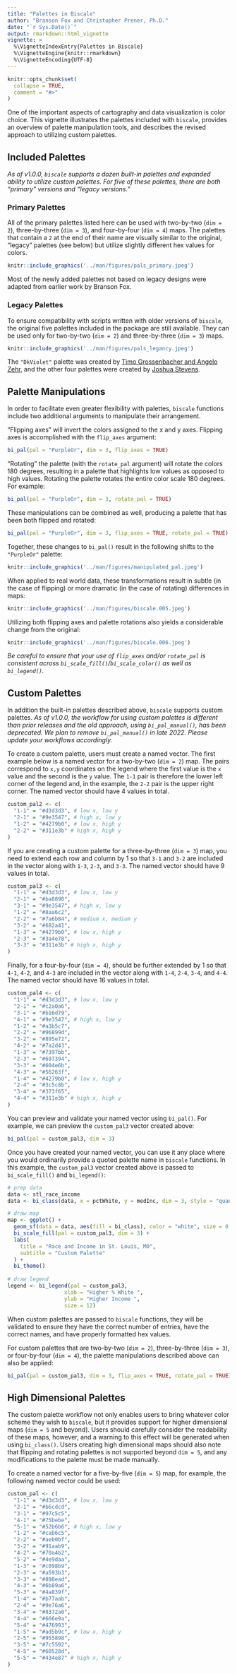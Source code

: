 ```yaml
---
title: "Palettes in Biscale"
author: "Branson Fox and Christopher Prener, Ph.D."
date: "`r Sys.Date()`"
output: rmarkdown::html_vignette
vignette: >
  %\VignetteIndexEntry{Palettes in Biscale}
  %\VignetteEngine{knitr::rmarkdown}
  %\VignetteEncoding{UTF-8}
---
```


```r
knitr::opts_chunk$set(
  collapse = TRUE,
  comment = "#>"
)
```

One of the important aspects of cartography and data visualization is color choice. This vignette illustrates the palettes included with `biscale`, provides an overview of palette manipulation tools, and describes the revised approach to utilizing custom palettes.

## Included Palettes
*As of v1.0.0, `biscale` supports a dozen built-in palettes and expanded ability to utilize custom palettes. For five of these palettes, there are both "primary" versions and "legacy versions."*

### Primary Palettes
All of the primary palettes listed here can be used with two-by-two (`dim = 2`), three-by-three (`dim = 3`), and four-by-four (`dim = 4`) maps. The palettes that contain a `2` at the end of their name are visually similar to the original, "legacy" palettes (see below) but utilize slightly different hex values for colors. 
```r
knitr::include_graphics('../man/figures/pals_primary.jpeg')
```

Most of the newly added palettes not based on legacy designs were adapted from earlier work by Branson Fox.

### Legacy Palettes
To ensure compatibility with scripts written with older versions of `biscale`, the original five palettes included in the package are still available. They can be used only for two-by-two (`dim = 2`) and three-by-three (`dim = 3`) maps.

```r
knitr::include_graphics('../man/figures/pals_legancy.jpeg')
```

The `"DkViolet"` palette was created by [Timo Grossenbacher and Angelo Zehr](https://timogrossenbacher.ch/2019/04/bivariate-maps-with-ggplot2-and-sf/), and the other four palettes were created by [Joshua Stevens](http://www.joshuastevens.net/cartography/make-a-bivariate-choropleth-map/).

## Palette Manipulations
In order to facilitate even greater flexibility with palettes, `biscale` functions include two additional arguments to manipulate their arrangement. 

"Flipping axes" will invert the colors assigned to the x and y axes. Flipping axes is accomplished with the `flip_axes` argument: 

```r
bi_pal(pal = "PurpleOr", dim = 3, flip_axes = TRUE)
```

"Rotating" the palette (with the `rotate_pal` argument) will rotate the colors 180 degrees, resulting in a palette that highlights low values as opposed to high values. Rotating the palette rotates the entire color scale 180 degrees. For example:

```r
bi_pal(pal = "PurpleOr", dim = 3, rotate_pal = TRUE)
```
These manipulations can be combined as well, producing a palette that has been both flipped and rotated:

```r
bi_pal(pal = "PurpleOr", dim = 3, flip_axes = TRUE, rotate_pal = TRUE)
```

Together, these changes to `bi_pal()` result in the following shifts to the `"PurpleOr"` palette:

```r
knitr::include_graphics('../man/figures/manipulated_pal.jpeg')
```

When applied to real world data, these transformations result in subtle (in the case of flipping) or more dramatic (in the case of rotating) differences in maps:

```r
knitr::include_graphics('../man/figures/biscale.005.jpeg')
```

Utilizing both flipping axes and palette rotations also yields a considerable change from the original:

```r
knitr::include_graphics('../man/figures/biscale.006.jpeg')
```

*Be careful to ensure that your use of `flip_axes` and/or `rotate_pal` is consistent across `bi_scale_fill()`/`bi_scale_color()` as well as `bi_legend()`.*

## Custom Palettes
In addition the built-in palettes described above, `biscale` supports custom palettes. *As of v1.0.0, the workflow for using custom palettes is different than prior releases and the old approach, using `bi_pal_manual()`, has been deprecated. We plan to remove `bi_pal_manual()` in late 2022. Please update your workflows accordingly.*

To create a custom palette, users must create a named vector. The first example below is a named vector for a two-by-two (`dim = 2`) map. The pairs correspond to `x,y` coordinates on the legend where the first value is the `x` value and the second is the `y` value. The `1-1` pair is therefore the lower left corner of the legend and, in the example, the `2-2` pair is the upper right corner. The named vector should have 4 values in total.

```r
custom_pal2 <- c(
  "1-1" = "#d3d3d3", # low x, low y
  "2-1" = "#9e3547", # high x, low y
  "1-2" = "#4279b0", # low x, high y
  "2-2" = "#311e3b" # high x, high y
)
```

If you are creating a custom palette for a three-by-three (`dim = 3`) map, you need to extend each row and column by 1 so that `3-1` and `3-2` are included in the vector along with `1-3`, `2-3`, and `3-3`. The named vector should have 9 values in total.

```r
custom_pal3 <- c(
  "1-1" = "#d3d3d3", # low x, low y
  "2-1" = "#ba8890",
  "3-1" = "#9e3547", # high x, low y
  "1-2" = "#8aa6c2",
  "2-2" = "#7a6b84", # medium x, medium y
  "3-2" = "#682a41",
  "1-3" = "#4279b0", # low x, high y
  "2-3" = "#3a4e78",
  "3-3" = "#311e3b" # high x, high y
)
```

Finally, for a four-by-four (`dim = 4`), should be further extended by 1 so that `4-1`, `4-2`, and `4-3` are included in the vector along with `1-4`, `2-4`, `3-4`, and `4-4`. The named vector should have 16 values in total.

```r
custom_pal4 <- c(
  "1-1" = "#d3d3d3", # low x, low y
  "2-1" = "#c2a0a6",
  "3-1" = "#b16d79",
  "4-1" = "#9e3547", # high x, low y
  "1-2" = "#a3b5c7",
  "2-2" = "#96899d",
  "3-2" = "#895e72",
  "4-2" = "#7a2d43",
  "1-3" = "#7397bb",
  "2-3" = "#697394",
  "3-3" = "#604e6b",
  "4-3" = "#56263f",
  "1-4" = "#4279b0", # low x, high y
  "2-4" = "#3c5c8b",
  "3-4" = "#373f65",
  "4-4" = "#311e3b" # high x, high y
)
```

You can preview and validate your named vector using `bi_pal()`. For example, we can preview the `custom_pal3` vector created above:

```r
bi_pal(pal = custom_pal3, dim = 3)
```

Once you have created your named vector, you can use it any place where you would ordinarily provide a quoted palette name in `biscale` functions. In this example, the `custom_pal3` vector created above is passed to `bi_scale_fill()` and `bi_legend()`:

```r
# prep data
data <- stl_race_income
data <- bi_class(data, x = pctWhite, y = medInc, dim = 3, style = "quantile", keep_factors = TRUE)

# draw map
map <- ggplot() +
  geom_sf(data = data, aes(fill = bi_class), color = "white", size = 0.1, show.legend = FALSE) +
  bi_scale_fill(pal = custom_pal3, dim = 3) +
  labs(
    title = "Race and Income in St. Louis, MO",
    subtitle = "Custom Palette"
  ) +
  bi_theme()
  
# draw legend
legend <- bi_legend(pal = custom_pal3,
                  xlab = "Higher % White ",
                  ylab = "Higher Income ",
                  size = 12)
```

When custom palettes are passed to `biscale` functions, they will be validated to ensure they have the correct number of entries, have the correct names, and have properly formatted hex values.

For custom palettes that are two-by-two (`dim = 2`), three-by-three (`dim = 3`), or four-by-four (`dim = 4`), the palette manipulations described above can also be applied:

```r
bi_pal(pal = custom_pal3, dim = 3, flip_axes = TRUE, rotate_pal = TRUE)
```

## High Dimensional Palettes
The custom palette workflow not only enables users to bring whatever color scheme they wish to `biscale`, but it provides support for higher dimensional maps (`dim = 5` and beyond). Users should carefully consider the readability of these maps, however, and a warning to this effect will be generated when using `bi_class()`. Users creating high dimensional maps should also note that flipping and rotating palettes is not supported beyond `dim = 5`, and any modifications to the palette must be made manually. 

To create a named vector for a five-by-five (`dim = 5`) map, for example, the following named vector could be used:

```r
custom_pal <- c(
  "1-1" = "#d3d3d3", # low x, low y
  "2-1" = "#b6cdcd",
  "3-1" = "#97c5c5",
  "4-1" = "#75bebe",
  "5-1" = "#52b6b6", # high x, low y
  "1-2" = "#cab6c5",
  "2-2" = "#aeb0bf",
  "3-2" = "#91aab9",
  "4-2" = "#70a4b2",
  "5-2" = "#4e9daa",
  "1-3" = "#c098b9",
  "2-3" = "#a593b3",
  "3-3" = "#898ead",
  "4-3" = "#6b89a6",
  "5-3" = "#4a839f",
  "1-4" = "#b77aab",
  "2-4" = "#9e76a6",
  "3-4" = "#8372a0",
  "4-4" = "#666e9a",
  "5-4" = "#476993",
  "1-5" = "#ad5b9c", # low x, high y
  "2-5" = "#955898",
  "3-5" = "#7c5592",
  "4-5" = "#60528d",
  "5-5" = "#434e87" # high x, high y
)
```
